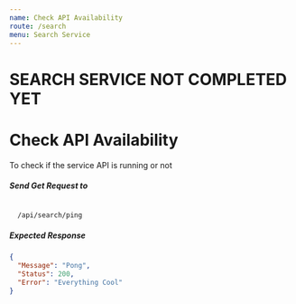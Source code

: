 ```yaml
---
name: Check API Availability
route: /search
menu: Search Service
---
```



# SEARCH SERVICE NOT COMPLETED YET
# Check API Availability
To check if the service API is running or not
##### Send Get Request to
<Code>
  /api/search/ping
</Code>

##### Expected Response
```json
{
  "Message": "Pong",
  "Status": 200,
  "Error": "Everything Cool"
}
```
